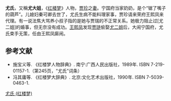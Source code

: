 {{no footnotes|time=2019-06-17T08:17:58+00:00}}
{{refimprove|time=2019-06-17T08:17:56+00:00}}
'''尤氏'''，又稱'''尤大姐'''，《[[红楼梦|红楼梦]]》人物，[[贾珍|贾珍]]之[[妻|妻]]。宁国府当家奶奶，是个“锯了嘴子的葫芦”。儿媳妇秦可卿去世了，尤氏生病不能料理家事，贾珍请来荣府王熙凤来代理。有一说法焦大骂养小叔子指的是她与贾瑞的不正常关系。她极力阻止过[尤二姐]的婚事，但无奈没有成功。[[王熙凤|王熙凤]]发现[[贾琏|贾琏]]偷娶[[尤二姐|尤二姐]]后，大闹宁国府，尤氏束手无策，任由王熙凤廝闹。

== 参考文献 ==
* 施宝义等. 《红楼梦人物辞典》. 南宁:广西人民出版社，1989年. ISBN 7-219-01157-1.（第245页，“尤氏”词条）
* 冯其庸等. 《红楼梦大辞典》. 北京:文化艺术出版社，1990年. ISBN 7-5039-0463-1.
{{红楼梦}}

[[Category:红楼梦女性角色|尤氏 (红楼梦)]]